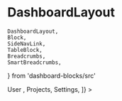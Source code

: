 # DashboardLayout

    DashboardLayout,
    Block,
    SideNavLink,
    TableBlock,
    Breadcrumbs,
    SmartBreadcrumbs,
} from 'dashboard-blocks/src'

<Playground >
    <DashboardLayout
        bg='rgba(0,0,0,0.02)'
        p='20px'
        pb='100px'
        sideNavItems={[
            <SideNavLink href='/docs/components/DashboardLayout'>
                User
            </SideNavLink>,
            <SideNavLink href=''>Projects</SideNavLink>,
            <SideNavLink href=''>Settings</SideNavLink>,
        ]}
    >
        <SmartBreadcrumbs />
        <Stack spacing='6' direction='row'>
            <Block w='100%' />
            <Block w='100%' />
        </Stack>
        <TableBlock
            fontSize='16px'
            head={['Name', 'Surname', 'Age']}
            rows={[
                ['Name', 'Surname', '23'],
                ['John', 'Surname', '21'],
                ['Jim', 'Surname', '23'],
            ]}
        />
        <Block w='100%' />
    </DashboardLayout>
</Playground>
